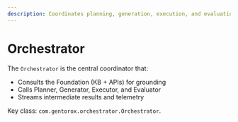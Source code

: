 ```yaml
---
description: Coordinates planning, generation, execution, and evaluation.
---
```


# Orchestrator

The `Orchestrator` is the central coordinator that:

- Consults the Foundation (KB + APIs) for grounding
- Calls Planner, Generator, Executor, and Evaluator
- Streams intermediate results and telemetry

Key class: `com.gentorox.orchestrator.Orchestrator`.
